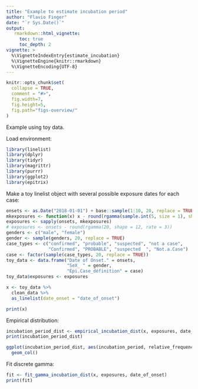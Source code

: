 ```yaml
---
title: "Example to estimate incubation period"
author: "Flavio Finger"
date: "`r Sys.Date()`"
output:
   rmarkdown::html_vignette:
     toc: true
     toc_depth: 2
vignette: >
  %\VignetteIndexEntry{estimate_incubation}
  %\VignetteEngine{knitr::rmarkdown}
  %\VignetteEncoding{UTF-8}
---
```


```r
knitr::opts_chunk$set(
  collapse = TRUE,
  comment = "#>",
  fig.width=7,
  fig.height=5,
  fig.path="figs-overview/"
)
```


Example using toy data.

Load environment:

```r
library(linelist)
library(dplyr)
library(tidyr)
library(magrittr)
library(purrr)
library(ggplot2)
library(epitrix)
```

Make a toy linelist object with several possible exposure dates for each case:

```r
onsets <- as.Date("2018-01-01") + base::sample(1:10, 20, replace = TRUE)
mkexposures <- function(x) x - round(rgamma(sample.int(5, size = 1), shape = 12, rate = 3))
exposures <- sapply(onsets, mkexposures)
# exposures <- onsets - round(rgamma(20, shape = 12, rate = 3))
genders <- c("male", "female")
gender <- sample(genders, 20, replace = TRUE)
case_types <- c("confirmed", "probable", "suspected", "not a case",
                "Confirmed", "PROBABLE", "suspected  ", "Not.a.Case")
case <- factor(sample(case_types, 20, replace = TRUE))
toy_data <- data.frame("Date of Onset." = onsets,
                       "SeX_ " = gender,
                       "Épi.Case_définition" = case)
toy_data$exposures <- exposures

x <- toy_data %>%
  clean_data %>%
  as_linelist(date_onset = "date_of_onset")

print(x)
```

Empirical distribution:

```r
incubation_period_dist <- empirical_incubation_dist(x, exposures, date_of_onset)
print(incubation_period_dist)

ggplot(incubation_period_dist, aes(incubation_period, relative_frequency)) +
  geom_col()
```

Fit discrete gamma:

```r
fit <- fit_gamma_incubation_dist(x, exposures, date_of_onset)
print(fit)
```
